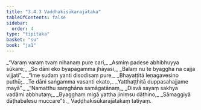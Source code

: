 ```yaml
---
title: "3.4.3 Vaḍḍhakīsūkarajātaka"
tableOfContents: false
sidebar:
  order: 4
type: "tipitaka"
basket: "su"
book: "ja1"
---
```



<DynamicBreadcrumb />

<Division number="97" book="ja1">

<Paragraph number="804" type="verses" book="ja1">
_“Varaṃ varaṃ tvaṃ nihanaṃ pure cari,_  
_Asmiṃ padese abhibhuyya sūkare;_  
_So dāni eko byapagamma jhāyasi,_  
_Balaṃ nu te byaggha na cajja vijjati”._  

</Paragraph>

</Division>
<Division number="98" book="ja1">

<Paragraph number="805" type="verses" book="ja1">
_“Ime sudaṃ yanti disodisaṃ pure,_  
_Bhayaṭṭitā leṇagavesino puthū;_  
_Te dāni saṅgamma vasanti ekato,_  
_Yatthaṭṭhitā duppasahajjame mayā”._  

</Paragraph>

</Division>
<Division number="99" book="ja1">

<Paragraph number="806" type="verses" book="ja1">
_“Namatthu saṃghāna samāgatānaṃ,_  
_Disvā sayaṃ sakhya vadāmi abbhutaṃ;_  
_Byagghaṃ migā yattha jiniṃsu dāṭhino,_  
_Sāmaggiyā dāṭhabalesu muccare”ti._  


</Paragraph>
</Division>

<Paragraph number="807" type="center" book="ja1">
Vaḍḍhakīsūkarajātakaṃ tatiyaṃ.
</Paragraph>